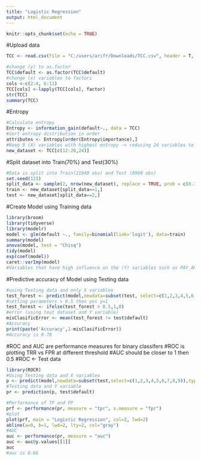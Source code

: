 ```yaml
---
title: "Logistic Regression"
output: html_document
---
```


```r
knitr::opts_chunk$set(echo = TRUE)
```
#Upload data 
```r
TCC <- read.csv(file = "C:/users/arifr/Downloads/TCC.csv", header = T, stringsAsFactors = T)
```

```r
#change (y) to as.factor
TCC$default <- as.factor(TCC$default)
#change (x) variables to factors 
cols <-c(2:4, 6:11)
TCC[cols] <-lapply(TCC[cols], factor)
str(TCC)
summary(TCC)
```
#Entropy 
```r
#Calculate entropy 
Entropy <- information_gain(default~., data = TCC)
#Sort entropy distribution in order
attributes <- Entropy[order(Entropy$importance),]
#Keep 9 (X) variables with highest entropy -> reducing 24 variables to 10 in newdataset 
new_dataset <- TCC[c(12:20,24)]
```
#Split dataset into Train(70%) and Test(30%)
```r
#Data is split into Train(21040 obs) and Test (8960 obs)
set.seed(123)
split_data <- sample(2, nrow(new_dataset), replace = TRUE, prob = c(0.7, 0.3))
train <- new_dataset[split_data==1,]
test <- new_dataset[split_data==2,]
```
#Create Model using Training data 
```r
library(broom)
library(tidyverse)
library(modelr)
model <- glm(default ~., family=binomial(link='logit'), data=train)
summary(model)
anova(model, test = "Chisq")
tidy(model)
exp(coef(model))
caret::varImp(model)
#Variables that have high influence on the (Y) variables such as PAY_AMT1 (9.5), PAY_AMT2(9.0), BILL_AMT1(6.8),PAY_AMT3(5.4). 
```
#Predictive accuracy of Model using Testing data 
```r
#using Testing data and only X variables 
test_forest <- predict(model,newdata=subset(test, select=c(1,2,3,4,5,6,7,8,9)),type='response')
#setting parameters > 0.5 then yes y=1
test_forest <- ifelse(test_forest > 0.5,1,0)
#error (using test dataset and Y variable)
misClasificError <- mean(test_forest != test$default)
#Accuracy 
print(paste('Accuracy',1-misClasificError))
#Accuracy is 0.78
```
#ROC and AUC are performance measures for binary classifers
#ROC is plotting TRR vs FPR at different threshold 
#AUC should be closer to 1 then 0.5
#ROC <- Test data
```r
library(ROCR)
#Using Testing data and X variables 
p <- predict(model,newdata=subset(test,select=c(1,2,3,4,5,6,7,8,9)),type='response')
#Testing data and Y variable 
pr <- prediction(p, test$default)

#Performance of TP and FP
prf <- performance(pr, measure = "tpr", x.measure = "fpr")
#plot 
plot(prf, main = "Logistic Regression", col=2, lwd=2)
abline(a=0, b=1, lwd=2, lty=2, col="gray")
#AUC
auc <- performance(pr, measure = "auc")
auc <- auc@y.values[[1]]
auc
#auc is 0.66
```

```r

```

```r

```
